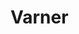 
# Varner
<ProjectDetails
  floatRight
  region="Reach"
  house="House Varner"
  type="Castle"
  status="Completed"
  warp="/warp varner"
  projectLead="Jakeyy_boi__"
  dateStarted="2020-08-03T07:00:00.000Z"
  dateCompleted="2022-07-25T16:07:00.000Z"
/>
